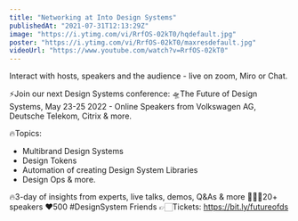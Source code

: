 ```yaml
---
title: "Networking at Into Design Systems"
publishedAt: "2021-07-31T12:13:29Z"
image: "https://i.ytimg.com/vi/RrfOS-02kT0/hqdefault.jpg"
poster: "https://i.ytimg.com/vi/RrfOS-02kT0/maxresdefault.jpg"
videoUrl: "https://www.youtube.com/watch?v=RrfOS-02kT0"
---
```


Interact with hosts, speakers and the audience - live on zoom, Miro or Chat.

⚡️Join our next Design Systems conference:
🛸The Future of Design Systems, May 23-25 2022 - Online
Speakers from Volkswagen AG, Deutsche Telekom, Citrix & more.

🔥Topics:

- Multibrand Design Systems
- Design Tokens
- Automation of creating Design System Libraries
- Design Ops
  & more.

🔥3-day of insights from experts, live talks, demos, Q&As & more
👩🏻‍🎨20+ speakers
❤️500 #DesignSystem Friends
👉🏻Tickets: https://bit.ly/futureofds
